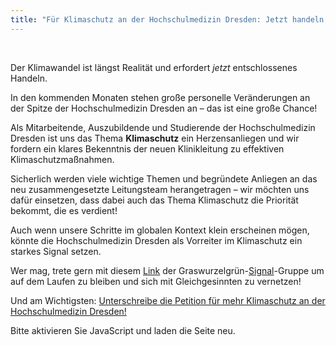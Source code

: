 ```yaml
---
title: "Für Klimaschutz an der Hochschulmedizin Dresden: Jetzt handeln!"
---
```


<div class="banner"></div>

<br>

Der Klimawandel ist längst Realität und erfordert *jetzt* entschlossenes Handeln. 

In den kommenden Monaten stehen große personelle Veränderungen an der Spitze der Hochschulmedizin Dresden an -- das ist eine große Chance!

Als Mitarbeitende, Auszubildende und Studierende der Hochschulmedizin Dresden ist uns das Thema **Klimaschutz** ein Herzensanliegen und wir fordern ein klares Bekenntnis der neuen Klinikleitung zu effektiven Klimaschutzmaßnahmen. 

Sicherlich werden viele wichtige Themen und begründete Anliegen an das neu zusammengesetzte Leitungsteam herangetragen -- wir möchten uns dafür einsetzen, dass dabei auch das Thema Klimaschutz die Priorität bekommt, die es verdient!

Auch wenn unsere Schritte im globalen Kontext klein erscheinen mögen, könnte die Hochschulmedizin Dresden als Vorreiter im Klimaschutz ein starkes Signal setzen.

Wer mag, trete gern mit diesem [Link](https://signal.group/#CjQKIDh6EFRxpkJBwy1onl21FlMoOnqu74Owc2Tha9rb1oBsEhBo912oRq88p9McaeI1JC71) der Graswurzelgrün-[Signal](https://de.wikipedia.org/wiki/Signal_(Messenger))-Gruppe um auf dem Laufen zu bleiben und sich mit Gleichgesinnten zu vernetzen!

Und am Wichtigsten: [Unterschreibe die Petition für mehr Klimaschutz an der Hochschulmedizin Dresden!](petition.qmd)


<!--0d6efd blau  -->
<script>
var OPWIDGET = {
	"base_url": "https://www.openpetition.de",
	"api_key": "503d7cf8e695626c0141b79fe478633307953f5275042f55d0095805a4fc5dce",
	"options": {
		"primarycolor": "#3e3d40", // andere Farben: https://www.w3schools.com/colors/colors_picker.asp
		"secondarycolor": "#3e3d40",
		"backgroundcolor": "#90ee90",
		"mainfontsize": "15px"
	}
};
</script>
<script src="https://www.openpetition.de/javascript/widget.js"></script>
<noscript>Bitte aktivieren Sie JavaScript und laden die Seite neu.</noscript>